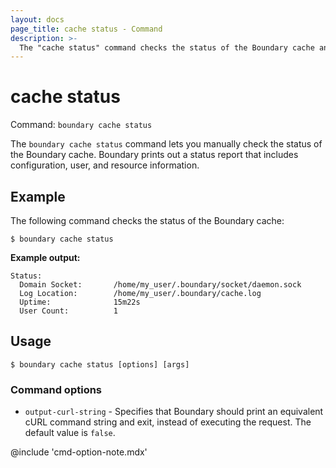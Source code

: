 ```yaml
---
layout: docs
page_title: cache status - Command
description: >-
  The "cache status" command checks the status of the Boundary cache and reports on configuration, user, and resource information.
---
```


# cache status

Command: `boundary cache status`

The `boundary cache status` command lets you manually check the status of the Boundary cache.
Boundary prints out a status report that includes configuration, user, and resource information.

## Example

The following command checks the status of the Boundary cache:

```shell-session
$ boundary cache status
```

**Example output:**

<CodeBlockConfig hideClipboard>

```plaintext
Status:
  Domain Socket:       /home/my_user/.boundary/socket/daemon.sock
  Log Location:        /home/my_user/.boundary/cache.log
  Uptime:              15m22s
  User Count:          1
```

</CodeBlockConfig>

## Usage

<CodeBlockConfig hideClipboard>

```shell-session
$ boundary cache status [options] [args]
```

</CodeBlockConfig>

### Command options

- `output-curl-string` - Specifies that Boundary should print an equivalent cURL command string and exit, instead of executing the request.
The default value is `false`.

@include 'cmd-option-note.mdx'
